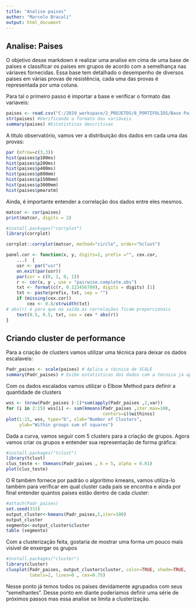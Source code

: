 ```yaml
---
title: "Analise paises"
author: "Marcelo Bracali"
output: html_document
---
```


## Analise: Paises

O objetivo desse markdown é realizar uma analise em cima de uma base de paises e classificar os paises em grupos de acordo com a semelhança nas váriaves fornecidas. 
Essa base tem detalhado o desempenho de diversos paises em várias provas de resistência, cada uma das provas é representada por uma coluna.

Para tal o primeiro passo é importar a base e verificar o formato das variaveis:

```r
paises <- read.csv("C:/2019_workspace/2_PROJETOS/8_PORTIFOLIOS/Base Paises/DADOS_Papercsv_1.csv", row.names=1, sep=";")
str(paises) #Verificando o formato das variáveis
summary(paises) #Estatísticas descritivas
```

A titulo observatório, vamos ver a distribuição dos dados em cada uma das provas:

```r
par (mfrow=c(3,3))
hist(paises$p100ms)
hist(paises$p200ms)
hist(paises$p400ms)
hist(paises$p800mm)
hist(paises$p1500mm)
hist(paises$p3000mm)
hist(paises$pmaratm)
```


Ainda, é importante entender a correlação dos dados entre eles mesmos.
```r
matcor <- cor(paises)
print(matcor, digits = 2)

#install.packages("corrplot")
library(corrplot)

corrplot::corrplot(matcor, method="circle", order="hclust")

panel.cor <- function(x, y, digits=2, prefix ="", cex.cor,
    ...)  {
    usr <- par("usr")
    on.exit(par(usr))
    par(usr = c(0, 1, 0, 1))
    r <- cor(x, y , use = "pairwise.complete.obs")
    txt <- format(c(r, 0.123456789), digits = digits) [1]
    txt <- paste(prefix, txt, sep = "")
    if (missing(cex.cor))
        cex <- 0.8/strwidth(txt)
# abs(r) é para que na saída as correlações ficam proporcionais
    text(0.5, 0.5, txt, cex = cex * abs(r))
}

```




## Criando cluster de performance

Para a criação de clusters vamos utilizar uma técnica para deixar os dados escalaveis:
```r
Padr_paises <- scale(paises) # Aplica a técnica de SCALE
summary(Padr_paises) # Exibe estatisticas dos dados com a técnica ja aplicada
```


Com os dados escalados vamos utilizar o Elbow Method para definir a quantidade de clusters
```r
wss <- (nrow(Padr_paises )-1)*sum(apply(Padr_paises ,2,var))
for (i in 2:15) wss[i] <- sum(kmeans(Padr_paises ,iter.max=100,
                                     centers=i)$withinss)
plot(1:15, wss, type="b", xlab="Number of Clusters",
     ylab="Within groups sum of squares") 
```


Dada a curva, vamos seguir com 5 clusters para a criação de grupos. Agora vamos criar os grupos e entender sua representação de forma gráfica:

```r
#install.packages("tclust")
library(tclust)
clus_teste <- tkmeans(Padr_paises , k = 5, alpha = 0.01)
plot(clus_teste)
```


O R também fornece por padrão o algoritimo kmeans, vamos utiliza-lo também para verificar em qual cluster cada pais se encontra e ainda por final entender quantos paises estão dentro de cada cluster:

```r
#attach(Padr_paises)
set.seed(333)
output_cluster<-kmeans(Padr_paises,5,iter=100)
output_cluster
segmento<-output_cluster$cluster
table (segmento)
```

Com a clusterização feita, gostaria de mostrar uma forma um pouco mais visivel de enxergar os grupos

```r
#install.packages("cluster")
library(cluster)
clusplot(Padr_paises, output_cluster$cluster, color=TRUE, shade=TRUE,
         labels=2, lines=0 , cex=0.75)
```



Nesse ponto já temos todos os paises devidamente agrupados com seus "semelhantes". Desse ponto em diante poderiamos definir uma série de próximos passos mas essa analise se limita a clusterização.










